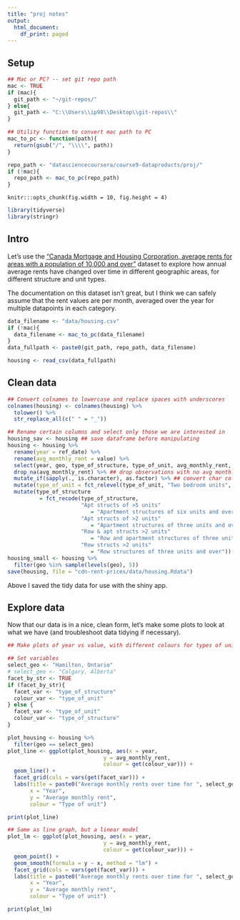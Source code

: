 ```yaml
---
title: "proj notes"
output:
  html_document:
    df_print: paged
---
```


## Setup

```r
## Mac or PC? -- set git repo path
mac <- TRUE
if (mac){
  git_path <- "~/git-repos/"
} else{
  git_path <- "C:\\Users\\ip98\\Desktop\\git-repos\\"
}

## Utility function to convert mac path to PC
mac_to_pc <- function(path){
  return(gsub("/", "\\\\", path))
}

repo_path <- "datasciencecoursera/course9-dataproducts/proj/"
if (!mac){
  repo_path <- mac_to_pc(repo_path)
}
```

```knitr_opts
knitr:::opts_chunk(fig.width = 10, fig.height = 4)
```

```r
library(tidyverse)
library(stringr)
```

## Intro

Let's use the ["Canada Mortgage and Housing Corporation, average rents for areas with a population of 10,000 and over"](https://www150.statcan.gc.ca/t1/tbl1/en/tv.action?pid=3410013301) dataset to explore how annual average rents have changed over time in different geographic areas, for different structure and unit types.

The documentation on this dataset isn't great, but I think we can safely assume that the rent values are per month, averaged over the year for multiple datapoints in each category.

```r
data_filename <- "data/housing.csv"
if (!mac){
  data_filename <- mac_to_pc(data_filename)
}
data_fullpath <- paste0(git_path, repo_path, data_filename)

housing <- read_csv(data_fullpath)
```

## Clean data

```r

## Convert colnames to lowercase and replace spaces with underscores
colnames(housing) <- colnames(housing) %>%
  tolower() %>%
  str_replace_all(c(" " = "_"))

## Rename certain columns and select only those we are interested in
housing_sav <- housing ## save dataframe before manipulating
housing <- housing %>%
  rename(year = ref_date) %>%
  rename(avg_monthly_rent = value) %>%
  select(year, geo, type_of_structure, type_of_unit, avg_monthly_rent, terminated) %>%
  drop_na(avg_monthly_rent) %>% ## drop observations with no avg monthly rent value
  mutate_if(sapply(., is.character), as.factor) %>% ## convert char cols to factors 
  mutate(type_of_unit = fct_relevel(type_of_unit, "Two bedroom units", after = 2)) %>% 
  mutate(type_of_structure
          = fct_recode(type_of_structure,
                       "Apt structs of >5 units" 
                          = "Apartment structures of six units and over",
                       "Apt structs of >2 units"
                          = "Apartment structures of three units and over",
                       "Row & apt structs >2 units"
                          = "Row and apartment structures of three units and over",
                       "Row structs >2 units"
                          = "Row structures of three units and over"))
housing_small <- housing %>%
  filter(geo %in% sample(levels(geo), 5))
save(housing, file = "cdn-rent-prices/data/housing.Rdata")
```

Above I saved the tidy data for use with the shiny app.

## Explore data

Now that our data is in a nice, clean form, let's make some plots to look at what we have (and troubleshoot data tidying if necessary).

```r

## Make plots of year vs value, with different colours for types of units, faceted by geographic location and type of structure

## Set variables
select_geo <- "Hamilton, Ontario"
# select_geo <- "Calgary, Alberta"
facet_by_str <- TRUE
if (facet_by_str){
  facet_var <- "type_of_structure"
  colour_var <- "type_of_unit"
} else {
  facet_var <- "type_of_unit"
  colour_var <- "type_of_structure"
}

plot_housing <- housing %>%
  filter(geo == select_geo)
plot_line <- ggplot(plot_housing, aes(x = year,
                              y = avg_monthly_rent,
                              colour = get(colour_var))) +
  geom_line() + 
  facet_grid(cols = vars(get(facet_var))) + 
  labs(title = paste0("Average monthly rents over time for ", select_geo),
       x = "Year",
       y = "Average monthly rent",
       colour = "Type of unit")

print(plot_line)
```

```r

## Same as line graph, but a linear model
plot_lm <- ggplot(plot_housing, aes(x = year,
                              y = avg_monthly_rent,
                              colour = get(colour_var))) +
  geom_point() +
  geom_smooth(formula = y ~ x, method = "lm") + 
  facet_grid(cols = vars(get(facet_var))) + 
  labs(title = paste0("Average monthly rents over time for ", select_geo),
       x = "Year",
       y = "Average monthly rent",
       colour = "Type of unit")

print(plot_lm)

```